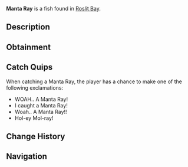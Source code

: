 {{FishInfobox
|image          = Manta Ray.png
|rarity         = Mythical
|sea            = First Sea
|location       = [[Roslit Bay]]
|sublocation    = Coral Reef
|sources        = Fishing Rod
|radar_location = 
|prog_speed     = -10
|xp             = 1000
|weather        = 
|time           = Night
|season         = Summer
|bait           = Shrimp
|base_weight    = 1000
|base_value     = 3000
|weight_range   = 225
|base_chance    = 0.01
|base_resil     = 10
}}
'''Manta Ray''' is a {{Rarity|Mythical}} fish found in [[Roslit Bay]].

== Description ==
{{Description|Manta Rays are very elegant and remarkably large creatures that coast alongside the coral reefs of Roslit Bay. They move their wing-like fins in a wavy motion to generate enough speed to guide through the ocean. Manta Rays typically feed on small fish during the night.|Bestiary Entry}}

== Obtainment ==
{{Description|Found gliding through Roslit Bays coral reef during the night.|Bestiary Hint}}
{{Fish Availability|
Roslit Bay/Coral Reef
Roslit Bay/Surrounding Ocean
|top_rods      = 
Leviathan's Fang Rod\91511.34\274008.84;
Free Spirit Rod\88134.72\282464.47;
Trident Rod\81657.06\261704.11;
No-Life Rod\63278.22\197219.7;
Azure Of Lagoon\63110.39\216418.73;
Great Rod of Oscar\60340.87\147968.88;
Resourceful Rod\44697.19\126551.94;
Destiny Rod\47569.9\133333.96;
Event Horizon Rod\31286.8\103351.47;
Astral Rod\31286.8\103351.47;
North-Star Rod\30166.99\99855.88;
Ethereal Prism Rod\59485.59\155960.25;
Astralhook Rod\59201.36\155958.98;
Seraphic Rod\58794.7\160752.98;
Rod Of The Forgotten Fang\54850.48\156515.15;
Challenger's Rod\54303.16\162516.88;
Blazebringer Rod\52625.21\159128.47;
Zeus Rod\49472.8\149797.76;
Verdant Shear Rod\49313.83\145872.54;
Rod Of The Depths\49311.23\140558.98;
Rod Of The Exalted One\47685.51\134545.53;
Depthseeker Rod\45539.44\136241.72;
Avalanche Rod\40855.82\128613.2;
Volcanic Rod\38549.71\126818.36;
Steady Rod\16017.17\68260.93
|recommended   = Trident Rod
}}

== Catch Quips ==
When catching a Manta Ray, the player has a chance to make one of the following exclamations:
* WOAH.. A Manta Ray!
* I caught a Manta Ray!
* Woah.. A Manta Ray!!
* Hol-ey Mol-ray!

== Change History ==
{{Change History|{{subst:Current Version}}}}

== Navigation ==
{{Fish Navbox|Roslit Bay}}